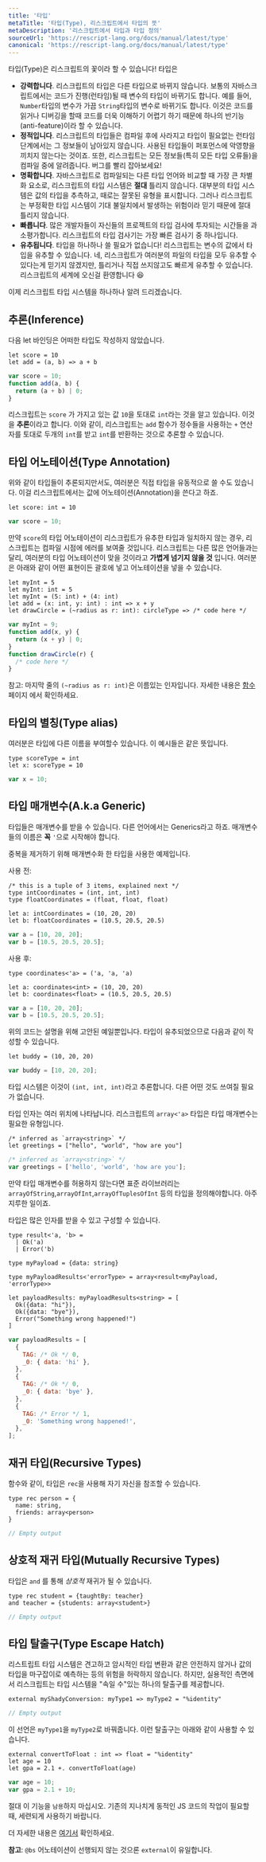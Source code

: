 ```yaml
---
title: '타입'
metaTitle: '타입(Type), 리스크립트에서 타입의 뜻'
metaDescription: '리스크립트에서 타입과 타입 정의'
sourceUrl: 'https://rescript-lang.org/docs/manual/latest/type'
canonical: 'https://rescript-lang.org/docs/manual/latest/type'
---
```


타입(Type)은 리스크립트의 꽃이라 할 수 있습니다! 타입은

- **강력합니다**. 리스크립트의 타입은 다른 타입으로 바뀌지 않습니다. 보통의 자바스크립트에서는 코드가 진행(런타임)될 때 변수의 타입이 바뀌기도 합니다. 예를 들어, `Number`타입의 변수가 가끔 `String`타입의 변수로 바뀌기도 합니다. 이것은 코드를 읽거나 디버깅을 할때 코드를 더욱 이해하기 어렵기 하기 때문에 하나의 반기능(anti-feature)이라 할 수 있습니다.
- **정적입니다**. 리스크립트의 타입들은 컴파일 후에 사라지고 타입이 필요없는 런타임 단계에서는 그 정보들이 남아있지 않습니다. 사용된 타입들이 퍼포먼스에 악영향을 끼치지 않는다는 것이죠. 또한, 리스크립트는 모든 정보들(특히 모든 타입 오류들)을 컴파일 중에 알려줍니다. 버그를 빨리 잡아보세요!
- **명확합니다**. 자바스크립트로 컴파일되는 다른 타입 언어와 비교할 때 가장 큰 차별화 요소로, 리스크립트의 타입 시스템은 **절대** 틀리지 않습니다. 대부분의 타입 시스템은 값의 타입을 추측하고, 때로는 잘못된 유형을 표시합니다. 그러나 리스크립트는 부정확한 타입 시스템이 기대 불일치에서 발생하는 위험이라 믿기 때문에 절대 틀리지 않습니다.
- **빠릅니다**. 많은 개발자들이 자신들의 프로젝트의 타입 검사에 투자되는 시간들을 과소평가합니다. 리스크립트의 타입 검사기는 가장 빠른 검사기 중 하나입니다.
- **유추됩니다**. 타입을 하나하나 쓸 필요가 없습니다! 리스크립트는 변수의 값에서 타입을 유추할 수 있습니다. 네, 리스크립트가 여러분의 파일의 타입을 모두 유추할 수 있다는게 믿기지 않겠지만, 틀리거나 직접 쓰지않고도 빠르게 유추할 수 있습니다. 리스크립트의 세계에 오신걸 환영합니다 😆

이제 리스크립트 타입 시스템을 하나하나 알려 드리겠습니다.

## 추론(Inference)

다음 let 바인딩은 어떠한 타입도 작성하지 않았습니다.

```reason
let score = 10
let add = (a, b) => a + b
```

```js
var score = 10;
function add(a, b) {
  return (a + b) | 0;
}
```

리스크립트는 `score` 가 가지고 있는 값 `10`을 토대로 `int`라는 것을 알고 있습니다. 이것을 **추론**이라고 합니다. 이와 같이, 리스크립트는 `add` 함수가 정수들을 사용하는 `+` 연산자를 토대로 두개의 `int`를 받고 `int`를 반환하는 것으로 추론할 수 있습니다.

## 타입 어노테이션(Type Annotation)

위와 같이 타입들이 추론되지만서도, 여러분은 직접 타입을 유동적으로 쓸 수도 있습니다. 이걸 리스크립트에서는 값에 어노테이션(Annotation)을 쓴다고 하죠.

```reason
let score: int = 10
```

```js
var score = 10;
```

만약 `score`의 타입 어노테이션이 리스크립트가 유추한 타입과 일치하지 않는 경우, 리스크립트는 컴파일 시점에 에러를 보여줄 것입니다. 리스크립트는 다른 많은 언어들과는 달리, 여러분의 타입 어노테이션이 맞을 것이라고 **가볍게 넘기지 않을 것** 입니다.
여러분은 아래와 같이 어떤 표현이든 괄호에 넣고 어노테이션을 넣을 수 있습니다.

```reason
let myInt = 5
let myInt: int = 5
let myInt = (5: int) + (4: int)
let add = (x: int, y: int) : int => x + y
let drawCircle = (~radius as r: int): circleType => /* code here */
```

```js
var myInt = 9;
function add(x, y) {
  return (x + y) | 0;
}
function drawCircle(r) {
  /* code here */
}
```

참고: 마지막 줄의 `(~radius as r: int)`은 이름있는 인자입니다. 자세한 내용은 [함수](12-Function) 페이지 에서 확인하세요.

## 타입의 별칭(Type alias)

여러분은 타입에 다른 이름을 부여할수 있습니다. 이 예시들은 같은 뜻입니다.

```reason
type scoreType = int
let x: scoreType = 10
```

```js
var x = 10;
```

## 타입 매개변수(A.k.a Generic)

타입들은 매개변수를 받을 수 있습니다. 다른 언어에서는 Generics라고 하죠. 매개변수들의 이름은 **꼭** `'`으로 시작해야 합니다.

중복을 제거하기 위해 매개변수화 한 타입을 사용한 예제입니다.

사용 전:

```reason
/* this is a tuple of 3 items, explained next */
type intCoordinates = (int, int, int)
type floatCoordinates = (float, float, float)

let a: intCoordinates = (10, 20, 20)
let b: floatCoordinates = (10.5, 20.5, 20.5)
```

```js
var a = [10, 20, 20];
var b = [10.5, 20.5, 20.5];
```

사용 후:

```reason
type coordinates<'a> = ('a, 'a, 'a)

let a: coordinates<int> = (10, 20, 20)
let b: coordinates<float> = (10.5, 20.5, 20.5)
```

```js
var a = [10, 20, 20];
var b = [10.5, 20.5, 20.5];
```

위의 코드는 설명을 위해 고안된 예일뿐입니다. 타입이 유추되었으므로 다음과 같이 작성할 수 있습니다.

```reason
let buddy = (10, 20, 20)
```

```js
var buddy = [10, 20, 20];
```

타입 시스템은 이것이 `(int, int, int)`라고 추론합니다. 다른 어떤 것도 쓰여질 필요가 없습니다.

타입 인자는 여러 위치에 나타납니다. 리스크립트의 `array<'a>` 타입은 타입 매개변수는 필요한 유형입니다.

```reason
/* inferred as `array<string>` */
let greetings = ["hello", "world", "how are you"]
```

```js
/* inferred as `array<string>` */
var greetings = ['hello', 'world', 'how are you'];
```

만약 타입 매개변수를 허용하지 않는다면 표준 라이브러리는 `arrayOfString`,`arrayOfInt`,`arrayOfTuplesOfInt` 등의 타입을 정의해야합니다. 아주 지루한 일이죠.

타입은 많은 인자를 받을 수 있고 구성할 수 있습니다.

<!-- TODO: too early for this example -->

```reason
type result<'a, 'b> =
  | Ok('a)
  | Error('b)

type myPayload = {data: string}

type myPayloadResults<'errorType> = array<result<myPayload, 'errorType>>

let payloadResults: myPayloadResults<string> = [
  Ok({data: "hi"}),
  Ok({data: "bye"}),
  Error("Something wrong happened!")
]
```

```js
var payloadResults = [
  {
    TAG: /* Ok */ 0,
    _0: { data: 'hi' },
  },
  {
    TAG: /* Ok */ 0,
    _0: { data: 'bye' },
  },
  {
    TAG: /* Error */ 1,
    _0: 'Something wrong happened!',
  },
];
```

## 재귀 타입(Recursive Types)

함수와 같이, 타입은 `rec`을 사용해 자기 자신을 참조할 수 있습니다.

```reason
type rec person = {
  name: string,
  friends: array<person>
}
```

```js
// Empty output
```

## 상호적 재귀 타입(Mutually Recursive Types)

타입은 `and` 를 통해 _상호적_ 재귀가 될 수 있습니다.

```reason
type rec student = {taughtBy: teacher}
and teacher = {students: array<student>}
```

```js
// Empty output
```

## 타입 탈출구(Type Escape Hatch)

리스트립트 타입 시스템은 견고하고 암시적인 타입 변환과 같은 안전하지 않거나 값의 타입을 마구잡이로 예측하는 등의 위험을 허락하지 않습니다. 하지만, 실용적인 측면에서 리스크립트는 타입 시스템을 "속일 수"있는 하나의 탈출구를 제공합니다.

```reason
external myShadyConversion: myType1 => myType2 = "%identity"
```

```js
// Empty output
```

이 선언은 `myType1`을 `myType2`로 바꿔줍니다. 이런 탈출구는 아래와 같이 사용할 수 있습니다.

```reason
external convertToFloat : int => float = "%identity"
let age = 10
let gpa = 2.1 +. convertToFloat(age)
```

```js
var age = 10;
var gpa = 2.1 + 10;
```

절대 이 기능을 `남용`하지 마십시오. 기존의 지나치게 동적인 JS 코드의 작업이 필요할 때, 세련되게 사용하기 바랍니다.

더 자세한 내용은 [여기서](/JavaScript-Interop/03-External-Bind-to-Any-JS-Library) 확인하세요.

**참고**: `@bs` 어노테이션이 선행되지 않는 것으론 `external`이 유일합니다.
